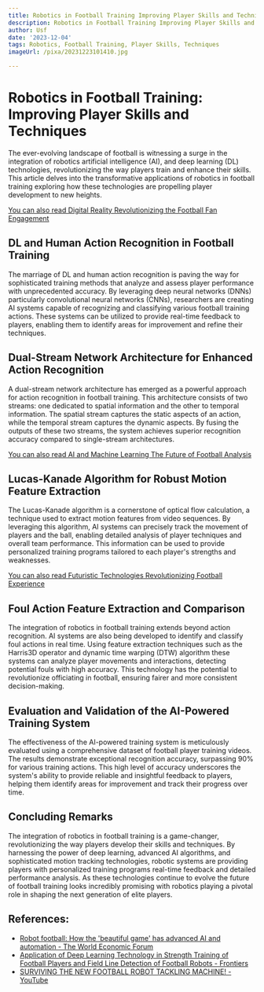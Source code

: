 ```yaml
---
title: Robotics in Football Training Improving Player Skills and Techniques
description: Robotics in Football Training Improving Player Skills and Techniques
author: Usf
date: '2023-12-04'
tags: Robotics, Football Training, Player Skills, Techniques
imageUrl: /pixa/20231223101410.jpg

---
```

# Robotics in Football Training: Improving  Player Skills and Techniques

The ever-evolving landscape of football is witnessing a surge  in the integration of robotics  artificial intelligence (AI),  and deep learning (DL) technologies, revolutionizing the way players train and enhance their skills. This article delves into the transformative applications of robotics  in football  training exploring how these technologies are propelling player development to new heights.

[You  can also read Digital Reality Revolutionizing the Football Fan Engagement](Digital%20Reality%20Revolutionizing%20the%20Football%20Fan%20Engagement)


## DL and Human Action Recognition in  Football Training

The marriage of DL and human action recognition is  paving the way for  sophisticated training methods that analyze and assess player performance with unprecedented accuracy. By leveraging deep  neural networks (DNNs) particularly convolutional neural networks (CNNs), researchers are creating AI systems capable of recognizing and classifying various football training actions. These systems  can  be utilized to provide real-time feedback to players, enabling them to identify areas for improvement and refine their techniques.

## Dual-Stream Network Architecture for Enhanced  Action Recognition

A dual-stream network architecture has emerged as a powerful approach for action recognition in football  training. This architecture consists of two  streams: one dedicated to spatial information and the other to temporal information. The spatial stream captures the static aspects of an action, while the  temporal stream captures the dynamic aspects. By fusing the  outputs of these two  streams, the system achieves  superior recognition accuracy compared to single-stream architectures.

[You can also read AI and Machine Learning The Future of Football Analysis](AI%20and%20Machine%20Learning%20The%20Future%20of%20Football%20Analysis)


## Lucas-Kanade  Algorithm for Robust Motion  Feature Extraction

The Lucas-Kanade algorithm is a cornerstone of optical  flow calculation, a technique used to  extract motion features from video sequences.  By leveraging this  algorithm, AI  systems  can precisely track the  movement of players and the ball, enabling detailed analysis of player techniques and overall team performance. This information can be  used to provide personalized training programs tailored to  each player's strengths and weaknesses.

[You can also read Futuristic  Technologies Revolutionizing  Football Experience](Futuristic%20Technologies%20Revolutionizing%20Football%20Experience)


## Foul Action Feature Extraction and Comparison

The integration of robotics in football training extends beyond action recognition. AI systems are also being developed to identify and classify foul actions  in real time. Using feature extraction  techniques such as the Harris3D operator and dynamic time warping (DTW) algorithm these systems  can  analyze player movements and interactions, detecting potential fouls with  high accuracy. This technology has  the potential to revolutionize officiating in football, ensuring fairer and  more consistent decision-making.

## Evaluation and  Validation of the  AI-Powered Training System

The effectiveness of the AI-powered training system is  meticulously evaluated using a comprehensive dataset of football  player training videos. The results demonstrate exceptional recognition accuracy, surpassing 90% for various training actions. This high level of accuracy underscores the system's ability to provide reliable and  insightful feedback to players, helping them identify  areas for improvement and track their progress over time.

##  Concluding Remarks

The integration  of robotics in football training is a game-changer, revolutionizing the way players develop  their skills and techniques. By harnessing the power of deep learning, advanced AI algorithms, and sophisticated motion tracking technologies, robotic systems are providing players with personalized training programs  real-time feedback and detailed performance analysis. As  these  technologies  continue to evolve the future of football training looks incredibly promising with robotics playing a pivotal role in shaping the next generation of elite players.

## References:
- [Robot football: How the 'beautiful game' has advanced AI and automation - The World Economic Forum](https://www.weforum.org/agenda/2022/09/robot-football-advance-artificial-intelligence-and-automation/)
- [Application of Deep Learning Technology in Strength Training of Football Players and Field Line Detection of Football Robots - Frontiers](https://www.frontiersin.org/articles/10.3389/fnbot.2022.867028)
- [SURVIVING THE NEW FOOTBALL ROBOT TACKLING MACHINE! - YouTube](https://youtube.com/watch?v=d57JIpRVPuo)
